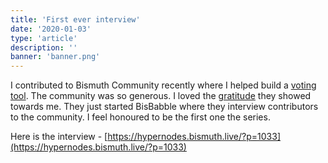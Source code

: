 ```yaml
---
title: 'First ever interview'
date: '2020-01-03'
type: 'article'
description: ''
banner: 'banner.png'
---
```


I contributed to Bismuth Community recently where I helped build a [voting tool](https://github.com/bismuthfoundation/Bismuth-Voting/tree/master/client-side/src). The community was so generous. I loved the [gratitude](https://twitter.com/BismuthPlatform/status/1185265743576862722) they showed towards me. They just started BisBabble where they interview contributors to the community. I feel honoured to be the first one the series.

Here is the interview - [https://hypernodes.bismuth.live/?p=1033](https://hypernodes.bismuth.live/?p=1033)
